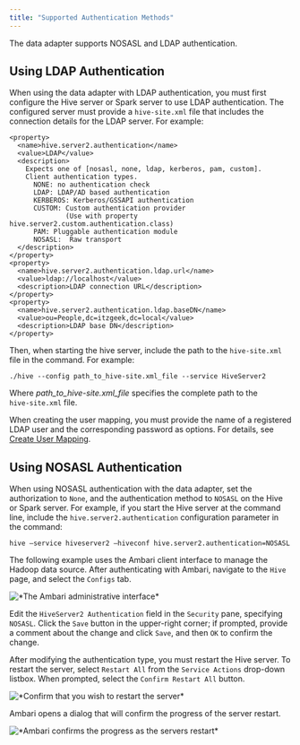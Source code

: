 ```yaml
---
title: "Supported Authentication Methods"
---
```


<div id="supported_authentication_methods" class="registered_link"></div>

The data adapter supports NOSASL and LDAP authentication.

## Using LDAP Authentication

When using the data adapter with LDAP authentication, you must first configure the Hive server or Spark server to use LDAP authentication. The configured server must provide a `hive-site.xml` file that includes the connection details for the LDAP server. For example:

```text
<property>
  <name>hive.server2.authentication</name>
  <value>LDAP</value>
  <description>
    Expects one of [nosasl, none, ldap, kerberos, pam, custom].
    Client authentication types.
      NONE: no authentication check
      LDAP: LDAP/AD based authentication
      KERBEROS: Kerberos/GSSAPI authentication
      CUSTOM: Custom authentication provider
              (Use with property hive.server2.custom.authentication.class)
      PAM: Pluggable authentication module
      NOSASL:  Raw transport
  </description>
</property>
<property>
  <name>hive.server2.authentication.ldap.url</name>
  <value>ldap://localhost</value>
  <description>LDAP connection URL</description>
</property>
<property>
  <name>hive.server2.authentication.ldap.baseDN</name>
  <value>ou=People,dc=itzgeek,dc=local</value>
  <description>LDAP base DN</description>
</property>
```

Then, when starting the hive server, include the path to the `hive-site.xml` file in the command. For example:

```text
./hive --config path_to_hive-site.xml_file --service HiveServer2
```

Where *path_to_hive-site.xml_file* specifies the complete path to the `hive‑site.xml` file.

When creating the user mapping, you must provide the name of a registered LDAP user and the corresponding password as options. For details, see [Create User Mapping](../2.0/#create_user_mapping).

<div id="using_nosasl_authentication" class="registered_link"></div>

## Using NOSASL Authentication

When using NOSASL authentication with the data adapter, set the authorization to `None`, and the authentication method to `NOSASL` on the Hive or Spark server. For example, if you start the Hive server at the command line, include the `hive.server2.authentication` configuration parameter in the command:

```text
hive –service hiveserver2 –hiveconf hive.server2.authentication=NOSASL
```

The following example uses the Ambari client interface to manage the Hadoop data source. After authenticating with Ambari, navigate to the `Hive` page, and select the `Configs` tab.

![\*The Ambari administrative interface\*](images/ambari_administrative_interface.png)

Edit the `HiveServer2 Authentication` field in the `Security` pane, specifying `NOSASL`. Click the `Save` button in the upper-right corner; if prompted, provide a comment about the change and click `Save`, and then `OK` to confirm the change.

After modifying the authentication type, you must restart the Hive server. To restart the server, select `Restart All` from the `Service Actions` drop-down listbox. When prompted, select the `Confirm Restart All` button.

![\*Confirm that you wish to restart the server\*](images/restart_the_server.png)

Ambari opens a dialog that will confirm the progress of the server restart.

![\*Ambari confirms the progress as the servers restart\*](images/progress_as_the_servers_restart.png)
